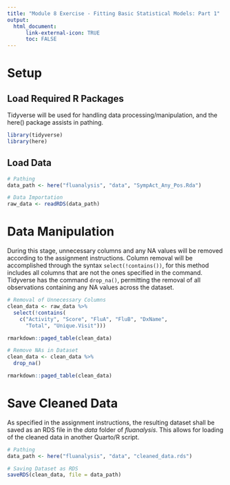 ```yaml
---
title: "Module 8 Exercise - Fitting Basic Statistical Models: Part 1"
output: 
  html_document:
      link-external-icon: TRUE
      toc: FALSE
---
```


# Setup

## Load Required R Packages

Tidyverse will be used for handling data processing/manipulation, and the here() package assists in pathing.

```r
library(tidyverse)
library(here)
```

## Load Data

```r
# Pathing
data_path <- here("fluanalysis", "data", "SympAct_Any_Pos.Rda")

# Data Importation
raw_data <- readRDS(data_path)
```

# Data Manipulation

During this stage, unnecessary columns and any NA values will be removed according to the assignment instructions. Column removal will be accomplished through the syntax `select(!contains())`, for this method includes all columns that are not the ones specified in the command. Tidyverse has the command `drop_na()`, permitting the removal of all observations containing any NA values across the dataset.

```r
# Removal of Unnecessary Columns
clean_data <- raw_data %>%
  select(!contains(
    c("Activity", "Score", "FluA", "FluB", "DxName", 
      "Total", "Unique.Visit")))

rmarkdown::paged_table(clean_data)

# Remove NAs in Dataset
clean_data <- clean_data %>%
  drop_na()

rmarkdown::paged_table(clean_data)

```

# Save Cleaned Data

As specified in the assignment instructions, the resulting dataset shall be saved as an RDS file in the *data* folder of *fluanalysis*. This allows for loading of the cleaned data in another Quarto/R script.

```r
# Pathing
data_path <- here("fluanalysis", "data", "cleaned_data.rds")

# Saving Dataset as RDS
saveRDS(clean_data, file = data_path)
```
